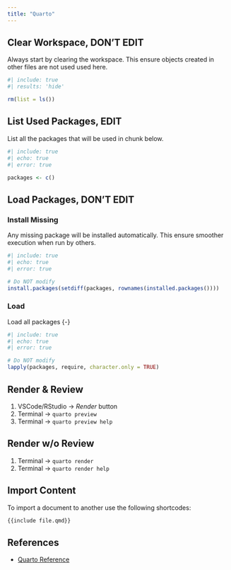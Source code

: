 ```yaml
---
title: "Quarto"
---
```


## Clear Workspace, DON'T EDIT {.unnumbered}

Always start by clearing the workspace. This ensure objects created in other files are not used used here.

```r
#| include: true
#| results: 'hide'

rm(list = ls())
```

## List Used Packages, EDIT {.unnumbered}

List all the packages that will be used in chunk below.

```r
#| include: true
#| echo: true
#| error: true

packages <- c()
```

## Load Packages, DON'T EDIT {#sec-packages .unnumbered}

### Install Missing {.unnumbered}

Any missing package will be installed automatically. This ensure smoother execution when run by others.

```r
#| include: true
#| echo: true
#| error: true

# Do NOT modify
install.packages(setdiff(packages, rownames(installed.packages())))
```

### Load

Load all packages {-}

```r
#| include: true
#| echo: true
#| error: true

# Do NOT modify
lapply(packages, require, character.only = TRUE)
```

## Render & Review

1.  VSCode/RStudio -\> *Render* button
2.  Terminal -\> `quarto preview`
3.  Terminal -\> `quarto preview help`

## Render w/o Review

1.  Terminal -\> `quarto render`
2.  Terminal -\> `quarto render help`

## Import Content

To import a document to another use the following shortcodes:

``` markdown
{{include file.qmd}}
```

## References

-   [Quarto Reference](https://quarto.org/docs/reference/)
